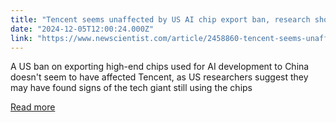 ```yaml
---
title: "Tencent seems unaffected by US AI chip export ban, research shows"
date: "2024-12-05T12:00:24.000Z"
link: "https://www.newscientist.com/article/2458860-tencent-seems-unaffected-by-us-ai-chip-export-ban-research-shows/?utm_campaign=RSS%7CNSNS&utm_source=NSNS&utm_medium=RSS&utm_content=technology"
---
```


A US ban on exporting high-end chips used for AI development to China doesn't seem to have affected Tencent, as US researchers suggest they may have found signs of the tech giant still using the chips

[Read more](https://www.newscientist.com/article/2458860-tencent-seems-unaffected-by-us-ai-chip-export-ban-research-shows/?utm_campaign=RSS%7CNSNS&utm_source=NSNS&utm_medium=RSS&utm_content=technology)
